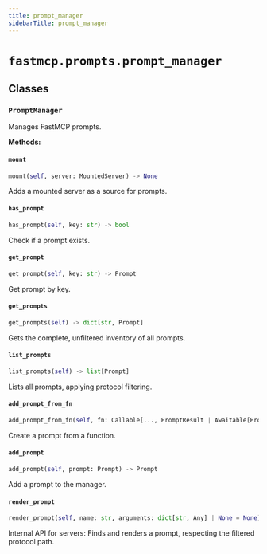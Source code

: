 ```yaml
---
title: prompt_manager
sidebarTitle: prompt_manager
---
```


# `fastmcp.prompts.prompt_manager`

## Classes

### `PromptManager` <sup><a href="https://github.com/jlowin/fastmcp/blob/main/src/fastmcp/prompts/prompt_manager.py#L21" target="_blank"><Icon icon="github" style="width: 14px; height: 14px;" /></a></sup>


Manages FastMCP prompts.


**Methods:**

#### `mount` <sup><a href="https://github.com/jlowin/fastmcp/blob/main/src/fastmcp/prompts/prompt_manager.py#L45" target="_blank"><Icon icon="github" style="width: 14px; height: 14px;" /></a></sup>

```python
mount(self, server: MountedServer) -> None
```

Adds a mounted server as a source for prompts.


#### `has_prompt` <sup><a href="https://github.com/jlowin/fastmcp/blob/main/src/fastmcp/prompts/prompt_manager.py#L91" target="_blank"><Icon icon="github" style="width: 14px; height: 14px;" /></a></sup>

```python
has_prompt(self, key: str) -> bool
```

Check if a prompt exists.


#### `get_prompt` <sup><a href="https://github.com/jlowin/fastmcp/blob/main/src/fastmcp/prompts/prompt_manager.py#L96" target="_blank"><Icon icon="github" style="width: 14px; height: 14px;" /></a></sup>

```python
get_prompt(self, key: str) -> Prompt
```

Get prompt by key.


#### `get_prompts` <sup><a href="https://github.com/jlowin/fastmcp/blob/main/src/fastmcp/prompts/prompt_manager.py#L103" target="_blank"><Icon icon="github" style="width: 14px; height: 14px;" /></a></sup>

```python
get_prompts(self) -> dict[str, Prompt]
```

Gets the complete, unfiltered inventory of all prompts.


#### `list_prompts` <sup><a href="https://github.com/jlowin/fastmcp/blob/main/src/fastmcp/prompts/prompt_manager.py#L109" target="_blank"><Icon icon="github" style="width: 14px; height: 14px;" /></a></sup>

```python
list_prompts(self) -> list[Prompt]
```

Lists all prompts, applying protocol filtering.


#### `add_prompt_from_fn` <sup><a href="https://github.com/jlowin/fastmcp/blob/main/src/fastmcp/prompts/prompt_manager.py#L116" target="_blank"><Icon icon="github" style="width: 14px; height: 14px;" /></a></sup>

```python
add_prompt_from_fn(self, fn: Callable[..., PromptResult | Awaitable[PromptResult]], name: str | None = None, description: str | None = None, tags: set[str] | None = None) -> FunctionPrompt
```

Create a prompt from a function.


#### `add_prompt` <sup><a href="https://github.com/jlowin/fastmcp/blob/main/src/fastmcp/prompts/prompt_manager.py#L136" target="_blank"><Icon icon="github" style="width: 14px; height: 14px;" /></a></sup>

```python
add_prompt(self, prompt: Prompt) -> Prompt
```

Add a prompt to the manager.


#### `render_prompt` <sup><a href="https://github.com/jlowin/fastmcp/blob/main/src/fastmcp/prompts/prompt_manager.py#L154" target="_blank"><Icon icon="github" style="width: 14px; height: 14px;" /></a></sup>

```python
render_prompt(self, name: str, arguments: dict[str, Any] | None = None) -> GetPromptResult
```

Internal API for servers: Finds and renders a prompt, respecting the
filtered protocol path.

